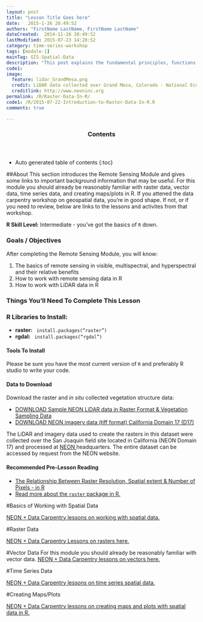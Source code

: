 ```yaml
---
layout: post
title: "Lesson Title Goes here"
date:   2015-1-26 20:49:52
authors: "FirstName LastName, FirstName LastName"
dateCreated:  2014-11-26 20:49:52
lastModified: 2015-07-23 14:28:52
category: time-series-workshop
tags: [module-1]
mainTag: GIS-Spatial-Data
description: "This post explains the fundamental principles, functions and metadata that you need to work with raster data in R."
code1: 
image:
  feature: lidar_GrandMesa.png
  credit: LiDAR data collected over Grand Mesa, Colorado - National Ecological Observatory Network (NEON)
  creditlink: http://www.neoninc.org
permalink: /R/Raster-Data-In-R/
code1: /R/2015-07-22-Introduction-to-Raster-Data-In-R.R
comments: true

---
```


<section id="table-of-contents" class="toc">
  <header>
    <h3>Contents</h3>
  </header>
<div id="drawer" markdown="1">
*  Auto generated table of contents
{:toc}
</div>
</section><!-- /#table-of-contents -->

##About
This section introduces the Remote Sensing Module and gives some links to important background information that may be useful. For this module you should already be reasonably familiar with raster data, vector data, time series data, and creating maps/plots in R. If you attened the data carpentry workshop on geospatial data, you're in good shape. If not, or if you need to review, below are links to the lessons and activites from that workshop. 

**R Skill Level:** Intermediate - you've got the basics of `R` down.

<div id="objectives">

<h3>Goals / Objectives</h3>
After completing the Remote Sensing Module, you will know:
<ol>
<li>The basics of remote sensing in visible, multispectral, and hyperspectral and their relative benefits</li>
<li>How to work with remote sensing data in R</li>
<li>How to work with LiDAR data in R</li>
</ol>

<h3>Things You'll Need To Complete This Lesson</h3>

<h3>R Libraries to Install:</h3>
<ul>
<li><strong>raster:</strong> <code> install.packages("raster")</code></li>
<li><strong>rgdal:</strong> <code> install.packages("rgdal")</code></li>

</ul>
<h4>Tools To Install</h4>

Please be sure you have the most current version of `R` and preferably
R studio to write your code.


<h4>Data to Download</h4>

Download the raster and *in situ* collected vegetation structure data:
<ul>
<li><a href="http://neonhighered.org/Data/LidarActivity/CHM_InSitu_Data.zip" class="btn btn-success"> DOWNLOAD Sample NEON LiDAR data in Raster Format & Vegetation Sampling Data</a></li>
<li><a href="{{ site.baseurl }}/data/rasterLayers_tif.zip" class="btn btn-success"> DOWNLOAD NEON imagery data (tiff format) California Domain 17 (D17)</a></li>
</ul>

<p>The LiDAR and imagery data used to create the rasters in this dataset were 
collected over the San Joaquin field site located in California (NEON Domain 17) 
and processed at <a href="http://www.neoninc.org" target="_blank" >NEON </a> 
headquarters. The entire dataset can be accessed by request from the NEON website.</p>  

<h4>Recommended Pre-Lesson Reading</h4>
<ul>
<li>
<a href="{{ site.baseurl }}/GIS-Spatial-Data/Working-With-Rasters/" target="_blank">
The Relationship Between Raster Resolution, Spatial extent & Number of Pixels - in R</a>
</li>
<li>
<a href="http://cran.r-project.org/web/packages/raster/raster.pdf" target="_blank">
Read more about the `raster` package in R.</a>
</li>
</ul>
</div>

#Basics of Working with Spatial Data

<a href="https://github.com/data-lessons/NEON-R-Spatial-Data-Intro"> NEON + Data Carpentry lessons on working with spatial data.</a>

#Raster Data

<a href="https://github.com/data-lessons/NEON-R-Spatial-Raster"> NEON + Data Carpentry Lessons on rasters here.</a>

#Vector Data
For this module you should already be reasonably familiar with vector data. 
<a href="https://github.com/data-lessons/NEON-R-Spatial-Raster"> NEON + Data Carpentry lessons on vectors here.</a>

#Time Series Data

<a href="https://github.com/data-lessons/NEON-R-Tabular-Time-Series"> NEON + Data Carpentry lessons on time series spatial data.</a>

#Creating Maps/Plots

<a href="https://github.com/data-lessons/NEON-R-Make-Pretty-Maps-Plots"> NEON + Data Carpentry lessons on creating maps and plots with spatial data in R.</a>

